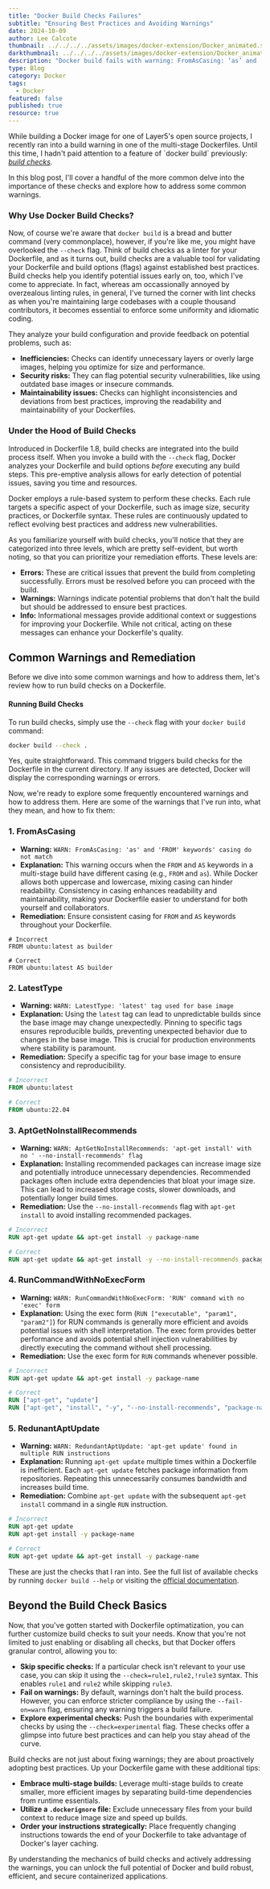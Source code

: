 ```yaml
---
title: "Docker Build Checks Failures"
subtitle: "Ensuring Best Practices and Avoiding Warnings"
date: 2024-10-09
author: Lee Calcote
thumbnail: ../../../../assets/images/docker-extension/Docker_animated.svg
darkthumbnail: ../../../../assets/images/docker-extension/Docker_animated.svg
description: "Docker build fails with warning: FromAsCasing: ‘as’ and ‘FROM’ keywords’ casing do not match. Learn how to fix this and other build check warnings."
type: Blog
category: Docker
tags:
  - Docker
featured: false
published: true
resource: true
---
```



<BlogWrapper>
While building a Docker image for one of <Link to="/projects">Layer5's open source projects</Link>, I recently ran into a build warning in one of the  multi-stage Dockerfiles. Until this time, I hadn't paid attention to a feature of `docker build` previously: <i><a href="https://docs.docker.com/reference/build-checks/">build checks</a></i>.


 In this blog post, I'll cover a handful of the more common delve into the importance of these checks and explore how to address some common warnings.


###  Why Use Docker Build Checks?

Now, of course we're aware that `docker build` is a bread and butter command (very commonplace), however, if you're like me, you might have overlooked the `--check` flag. Think of build checks as a linter for your Dockerfile, and as it turns out, build checks are a valuable tool for validating your Dockerfile and build options (flags) against established best practices. Build checks help you identify potential issues early on, too, which I've come to appreciate. In fact, whereas am occassionally annoyed by overzealous linting rules, in general, I've turned the corner with lint checks as when you're maintaining large codebases with a couple thousand contributors, it becomes essential to enforce some uniformity and idiomatic coding. 

They analyze your build configuration and provide feedback on potential problems, such as:

* **Inefficiencies:**  Checks can identify unnecessary layers or overly large images, helping you optimize for size and performance.
* **Security risks:**  They can flag potential security vulnerabilities, like using outdated base images or insecure commands.
* **Maintainability issues:** Checks can highlight inconsistencies and deviations from best practices, improving the readability and maintainability of your Dockerfiles.

### Under the Hood of Build Checks

Introduced in Dockerfile 1.8, build checks are integrated into the build process itself. When you invoke a build with the `--check` flag, Docker analyzes your Dockerfile and build options *before* executing any build steps. This pre-emptive analysis allows for early detection of potential issues, saving you time and resources.

Docker employs a rule-based system to perform these checks. Each rule targets a specific aspect of your Dockerfile, such as image size, security practices, or Dockerfile syntax. These rules are continuously updated to reflect evolving best practices and address new vulnerabilities.

As you familiarize yourself with build checks, you'll notice that they are categorized into three levels, which are pretty self-evident, but worth noting, so that you can prioritize your remediation efforts. These levels are:

* **Errors:**  These are critical issues that prevent the build from completing successfully. Errors must be resolved before you can proceed with the build.
* **Warnings:**  Warnings indicate potential problems that don't halt the build but should be addressed to ensure best practices.
* **Info:**  Informational messages provide additional context or suggestions for improving your Dockerfile. While not critical, acting on these messages can enhance your Dockerfile's quality.

## Common Warnings and Remediation

<p>Before we dive into some common warnings and how to address them, let's review how to run build checks on a Dockerfile.</p>

#### Running Build Checks

To run build checks, simply use the `--check` flag with your `docker build` command:

```bash
docker build --check .
```

Yes, quite straightforward. This command triggers build checks for the Dockerfile in the current directory. If any issues are detected, Docker will display the corresponding warnings or errors.

Now, we're ready to explore some frequently encountered warnings and how to address them. Here are some of the warnings that I've run into, what they mean, and how to fix them:

### 1. FromAsCasing


- **Warning:** `WARN: FromAsCasing: 'as' and 'FROM' keywords' casing do not match`
- **Explanation:** This warning occurs when the `FROM` and `AS` keywords in a multi-stage build have different casing (e.g., `FROM` and `as`). While Docker allows both uppercase and lowercase, mixing casing can hinder readability. Consistency in casing enhances readability and maintainability, making your Dockerfile easier to understand for both yourself and collaborators.
- **Remediation:**  Ensure consistent casing for `FROM` and `AS` keywords throughout your Dockerfile.

```docker
# Incorrect
FROM ubuntu:latest as builder

# Correct
FROM ubuntu:latest AS builder
```

### 2. LatestType

* **Warning:** `WARN: LatestType: 'latest' tag used for base image`
* **Explanation:** Using the `latest` tag can lead to unpredictable builds since the base image may change unexpectedly. Pinning to specific tags ensures reproducible builds, preventing unexpected behavior due to changes in the base image. This is crucial for production environments where stability is paramount.
* **Remediation:**  Specify a specific tag for your base image to ensure consistency and reproducibility.

```dockerfile
# Incorrect
FROM ubuntu:latest

# Correct
FROM ubuntu:22.04
```

### 3. AptGetNoInstallRecommends

* **Warning:** `WARN: AptGetNoInstallRecommends: 'apt-get install' with no ' --no-install-recommends' flag`
* **Explanation:**  Installing recommended packages can increase image size and potentially introduce unnecessary dependencies. Recommended packages often include extra dependencies that bloat your image size. This can lead to increased storage costs, slower downloads, and potentially longer build times.
* **Remediation:**  Use the `--no-install-recommends` flag with `apt-get install` to avoid installing recommended packages.

```dockerfile
# Incorrect
RUN apt-get update && apt-get install -y package-name

# Correct
RUN apt-get update && apt-get install -y --no-install-recommends package-name
```

### 4. RunCommandWithNoExecForm

* **Warning:** `WARN: RunCommandWithNoExecForm: 'RUN' command with no 'exec' form`
* **Explanation:** Using the exec form (`RUN ["executable", "param1", "param2"]`) for RUN commands is generally more efficient and avoids potential issues with shell interpretation. The exec form provides better performance and avoids potential shell injection vulnerabilities by directly executing the command without shell processing.
* **Remediation:** Use the exec form for `RUN` commands whenever possible.

```dockerfile
# Incorrect
RUN apt-get update && apt-get install -y package-name

# Correct
RUN ["apt-get", "update"]
RUN ["apt-get", "install", "-y", "--no-install-recommends", "package-name"]
```

### 5. RedunantAptUpdate

* **Warning:** `WARN: RedundantAptUpdate: 'apt-get update' found in multiple RUN instructions`
* **Explanation:** Running `apt-get update` multiple times within a Dockerfile is inefficient. Each `apt-get update` fetches package information from repositories. Repeating this unnecessarily consumes bandwidth and increases build time.
* **Remediation:**  Combine `apt-get update` with the subsequent `apt-get install` command in a single `RUN` instruction.

```dockerfile
# Incorrect
RUN apt-get update
RUN apt-get install -y package-name

# Correct
RUN apt-get update && apt-get install -y package-name
```

These are just the checks that I ran into. See the full list of available checks by running `docker build --help` or visiting the [official documentation](https://docs.docker.com/reference/build-checks/).

## Beyond the Build Check Basics

Now, that you've gotten started with Dockerfile optimatization, you can further customize build checks to suit your needs. Know that you're not limited to just enabling or disabling all checks, but that Docker offers granular control, allowing you to:

* **Skip specific checks:**  If a particular check isn't relevant to your use case, you can skip it using the `--check=rule1,rule2,!rule3` syntax. This enables `rule1` and `rule2` while skipping `rule3`.
* **Fail on warnings:** By default, warnings don't halt the build process. However, you can enforce stricter compliance by using the `--fail-on=warn` flag, ensuring any warning triggers a build failure.
* **Explore experimental checks:**  Push the boundaries with experimental checks by using the `--check=experimental` flag. These checks offer a glimpse into future best practices and can help you stay ahead of the curve.

Build checks are not just about fixing warnings; they are about proactively adopting best practices. Up your Dockerfile game with these additional tips:

* **Embrace multi-stage builds:**  Leverage multi-stage builds to create smaller, more efficient images by separating build-time dependencies from runtime essentials.
* **Utilize a `.dockerignore` file:** Exclude unnecessary files from your build context to reduce image size and speed up builds.
* **Order your instructions strategically:** Place frequently changing instructions towards the end of your Dockerfile to take advantage of Docker's layer caching.

By understanding the mechanics of build checks and actively addressing the warnings, you can unlock the full potential of Docker and build robust, efficient, and secure containerized applications.
</BlogWrapper>